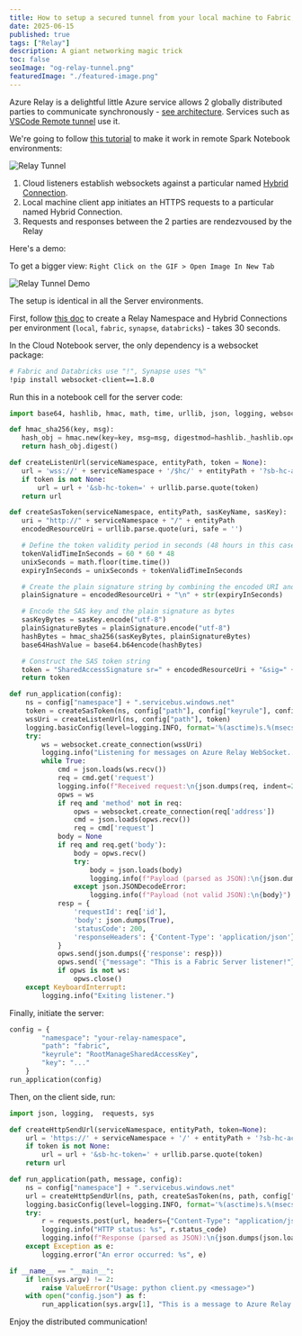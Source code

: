 ```yaml
---
title: How to setup a secured tunnel from your local machine to Fabric, Databricks, Synapse or anywhere else
date: 2025-06-15
published: true
tags: ["Relay"]
description: A giant networking magic trick
toc: false
seoImage: "og-relay-tunnel.png"
featuredImage: "./featured-image.png"
---
```



Azure Relay is a delightful little Azure service allows 2 globally distributed parties to communicate synchronously - [see architecture](https://learn.microsoft.com/en-us/azure/azure-relay/relay-what-is-it#architecture-processing-of-incoming-relay-requests). Services such as [VSCode Remote tunnel](https://code.visualstudio.com/docs/remote/tunnels) use it.

We're going to follow [this tutorial](https://learn.microsoft.com/en-us/azure/azure-relay/relay-hybrid-connections-python-get-started) to make it work in remote Spark Notebook environments:

![Relay Tunnel](images/relay-tunnel.png)

1. Cloud listeners establish websockets against a particular named [Hybrid Connection](https://learn.microsoft.com/en-us/azure/azure-relay/relay-what-is-it#hybrid-connections).
2. Local machine client app initiates an HTTPS requests to a particular named Hybrid Connection.
3. Requests and responses between the 2 parties are rendezvoused by the Relay

Here's a demo:

<Callout>

To get a bigger view: `Right Click on the GIF > Open Image In New Tab `

</Callout>

![Relay Tunnel Demo](/gifs/relay-tunnel.gif)

The setup is identical in all the Server environments.

First, follow [this doc](https://learn.microsoft.com/en-us/azure/azure-relay/relay-hybrid-connections-python-get-started#create-a-namespace-using-the-azure-portal) to create a Relay Namespace and Hybrid Connections per environment (`local`, `fabric`, `synapse`, `databricks`) - takes 30 seconds.

In the Cloud Notebook server, the only dependency is a websocket package:

```bash
# Fabric and Databricks use "!", Synapse uses "%"
!pip install websocket-client==1.8.0
```

Run this in a notebook cell for the server code:

```python
import base64, hashlib, hmac, math, time, urllib, json, logging, websocket

def hmac_sha256(key, msg):
   hash_obj = hmac.new(key=key, msg=msg, digestmod=hashlib._hashlib.openssl_sha256)
   return hash_obj.digest()

def createListenUrl(serviceNamespace, entityPath, token = None):
   url = 'wss://' + serviceNamespace + '/$hc/' + entityPath + '?sb-hc-action=listen&sb-hc-id=123456'
   if token is not None:
       url = url + '&sb-hc-token=' + urllib.parse.quote(token)
   return url

def createSasToken(serviceNamespace, entityPath, sasKeyName, sasKey):
   uri = "http://" + serviceNamespace + "/" + entityPath
   encodedResourceUri = urllib.parse.quote(uri, safe = '')

   # Define the token validity period in seconds (48 hours in this case)   
   tokenValidTimeInSeconds = 60 * 60 * 48 
   unixSeconds = math.floor(time.time())
   expiryInSeconds = unixSeconds + tokenValidTimeInSeconds

   # Create the plain signature string by combining the encoded URI and the expiry time
   plainSignature = encodedResourceUri + "\n" + str(expiryInSeconds)

   # Encode the SAS key and the plain signature as bytes
   sasKeyBytes = sasKey.encode("utf-8")
   plainSignatureBytes = plainSignature.encode("utf-8")
   hashBytes = hmac_sha256(sasKeyBytes, plainSignatureBytes)
   base64HashValue = base64.b64encode(hashBytes)

   # Construct the SAS token string
   token = "SharedAccessSignature sr=" + encodedResourceUri + "&sig=" +  urllib.parse.quote(base64HashValue) + "&se=" + str(expiryInSeconds) + "&skn=" + sasKeyName
   return token

def run_application(config):
    ns = config["namespace"] + ".servicebus.windows.net"
    token = createSasToken(ns, config["path"], config["keyrule"], config["key"])
    wssUri = createListenUrl(ns, config["path"], token)
    logging.basicConfig(level=logging.INFO, format='%(asctime)s.%(msecs)03d - %(levelname)s - %(message)s', datefmt='%H:%M:%S')
    try:
        ws = websocket.create_connection(wssUri)
        logging.info("Listening for messages on Azure Relay WebSocket...")
        while True:
            cmd = json.loads(ws.recv())
            req = cmd.get('request')
            logging.info(f"Received request:\n{json.dumps(req, indent=2)}")
            opws = ws
            if req and 'method' not in req:
                opws = websocket.create_connection(req['address'])
                cmd = json.loads(opws.recv())
                req = cmd['request']
            body = None
            if req and req.get('body'):
                body = opws.recv()
                try:
                    body = json.loads(body)
                    logging.info(f"Payload (parsed as JSON):\n{json.dumps(body, indent=2)}")
                except json.JSONDecodeError:
                    logging.info(f"Payload (not valid JSON):\n{body}")
            resp = {
                'requestId': req['id'],
                'body': json.dumps(True),
                'statusCode': 200,
                'responseHeaders': {'Content-Type': 'application/json'}
            }
            opws.send(json.dumps({'response': resp}))
            opws.send('{"message": "This is a Fabric Server listener!"}')
            if opws is not ws:
                opws.close()
    except KeyboardInterrupt:
        logging.info("Exiting listener.")
```

Finally, initiate the server:

```python
config = {
        "namespace": "your-relay-namespace",
        "path": "fabric",
        "keyrule": "RootManageSharedAccessKey",
        "key": "..."
    }
run_application(config)
```

Then, on the client side, run:

```python
import json, logging,  requests, sys

def createHttpSendUrl(serviceNamespace, entityPath, token=None):
    url = 'https://' + serviceNamespace + '/' + entityPath + '?sb-hc-action=connect&sb-hc-id=123456'
    if token is not None:
        url = url + '&sb-hc-token=' + urllib.parse.quote(token)
    return url

def run_application(path, message, config):
    ns = config["namespace"] + ".servicebus.windows.net"
    url = createHttpSendUrl(ns, path, createSasToken(ns, path, config["keyrule"], config["key"]))
    logging.basicConfig(level=logging.INFO, format='%(asctime)s.%(msecs)03d - %(levelname)s - %(message)s', datefmt='%H:%M:%S')
    try:
        r = requests.post(url, headers={"Content-Type": "application/json"}, data=json.dumps({"message": message}), timeout=5)
        logging.info("HTTP status: %s", r.status_code)
        logging.info(f"Response (parsed as JSON):\n{json.dumps(json.loads(r.text), indent=2)}")
    except Exception as e:
        logging.error("An error occurred: %s", e)

if __name__ == "__main__":
    if len(sys.argv) != 2:
        raise ValueError("Usage: python client.py <message>")
    with open("config.json") as f:
        run_application(sys.argv[1], "This is a message to Azure Relay Hybrid Connections!", json.load(f))
```

Enjoy the distributed communication!
